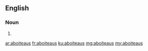 ==English==

===Noun===
{{head|en|noun plural form}}

# {{plural of|aboiteau|lang=en}}

[[ar:aboiteaus]]
[[fr:aboiteaus]]
[[ku:aboiteaus]]
[[mg:aboiteaus]]
[[my:aboiteaus]]